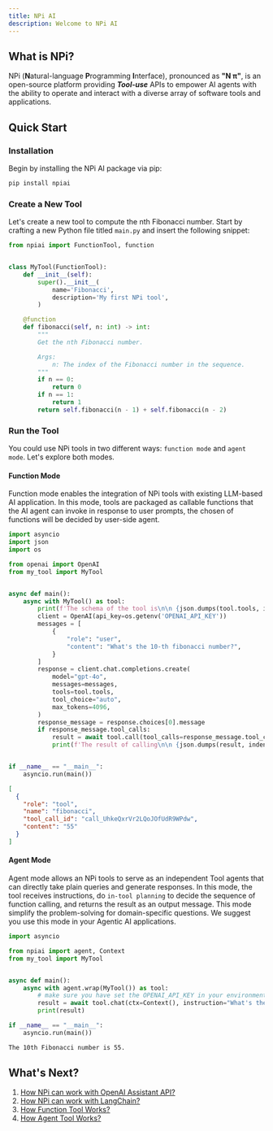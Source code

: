 ```yaml
---
title: NPi AI
description: Welcome to NPi AI
---
```



## What is NPi?

NPi (**N**atural-language **P**rogramming **I**nterface), pronounced as **"N π"**, is an open-source platform providing **_Tool-use_** APIs to empower AI agents with the ability to operate and interact with a diverse array of software tools and applications.

## Quick Start

<Steps>

### Installation

Begin by installing the NPi AI package via pip:

```sh
pip install npiai
```

### Create a New Tool

Let's create a new tool to compute the nth Fibonacci number. Start by crafting a new Python file titled `main.py` and insert the following snippet:


```python filename="my_tool.py"
from npiai import FunctionTool, function


class MyTool(FunctionTool):
    def __init__(self):
        super().__init__(
            name='Fibonacci',
            description='My first NPi tool',
        )

    @function
    def fibonacci(self, n: int) -> int:
        """
        Get the nth Fibonacci number.

        Args:
            n: The index of the Fibonacci number in the sequence.
        """
        if n == 0:
            return 0
        if n == 1:
            return 1
        return self.fibonacci(n - 1) + self.fibonacci(n - 2)
```

### Run the Tool

You could use NPi tools in two different ways: `function mode` and `agent mode`. Let's explore both modes.

#### Function Mode

Function mode enables the integration of NPi tools with existing LLM-based AI application. In this mode, tools are packaged
as callable functions that the AI agent can invoke in response to user prompts, the chosen of functions will be decided by user-side agent.

```python filename="function.py"
import asyncio
import json
import os

from openai import OpenAI
from my_tool import MyTool


async def main():
    async with MyTool() as tool:
        print(f'The schema of the tool is\n\n {json.dumps(tool.tools, indent=2)}')
        client = OpenAI(api_key=os.getenv('OPENAI_API_KEY'))
        messages = [
            {
                "role": "user",
                "content": "What's the 10-th fibonacci number?",
            }
        ]
        response = client.chat.completions.create(
            model="gpt-4o",
            messages=messages,
            tools=tool.tools,
            tool_choice="auto",
            max_tokens=4096,
        )
        response_message = response.choices[0].message
        if response_message.tool_calls:
            result = await tool.call(tool_calls=response_message.tool_calls)
            print(f'The result of calling\n\n {json.dumps(result, indent=2)}')


if __name__ == "__main__":
    asyncio.run(main())
```

```json
[
  {
    "role": "tool",
    "name": "fibonacci",
    "tool_call_id": "call_UhkeQxrVr2LQoJOfUdR9WPdw",
    "content": "55"
  }
]
```

#### Agent Mode

Agent mode allows an NPi tools to serve as an independent Tool agents that can directly take plain queries and generate
responses. In this mode, the tool receives instructions, do `in-tool planning` to decide the sequence of function calling,
and returns the result as an output message. This mode simplify the problem-solving for domain-specific questions.
We suggest you use this mode in your Agentic AI applications.

```python filename="agent.py"
import asyncio

from npiai import agent, Context
from my_tool import MyTool


async def main():
    async with agent.wrap(MyTool()) as tool:
        # make sure you have set the OPENAI_API_KEY in your environment variables
        result = await tool.chat(ctx=Context(), instruction="What's the 10-th fibonacci number?")
        print(result)

if __name__ == "__main__":
    asyncio.run(main())
```

```sh
The 10th Fibonacci number is 55.
```

</Steps>

## What's Next?

1. [How NPi can work with OpenAI Assistant API?](docs/integrations/openai-assistant)
2. [How NPi can work with LangChain?](docs/integrations/langchain)
3. [How Function Tool Works?](docs/tool-development/function-tool)
4. [How Agent Tool Works?](docs/tool-development/agent-tool)
